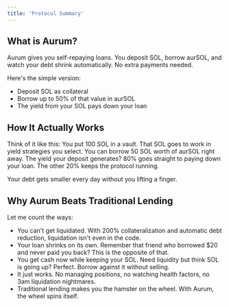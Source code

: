 ```yaml
---
title: 'Protocol Summary'
---
```


## What is Aurum?
Aurum gives you self-repaying loans. You deposit SOL, borrow aurSOL, and watch your debt shrink automatically. No extra payments needed.

Here's the simple version:

- Deposit SOL as collateral
- Borrow up to 50% of that value in aurSOL
- The yield from your SOL pays down your loan

## How It Actually Works

Think of it like this: You put 100 SOL in a vault. That SOL goes to work in yield strategies you select. You can borrow 50 SOL worth of aurSOL right away. The yield your deposit generates? 80% goes straight to paying down your loan. The other 20% keeps the protocol running.

Your debt gets smaller every day without you lifting a finger.

## Why Aurum Beats Traditional Lending

Let me count the ways:
- You can't get liquidated. With 200% collateralization and automatic debt reduction, liquidation isn't even in the code.
- Your loan shrinks on its own. Remember that friend who borrowed $20 and never paid you back? This is the opposite of that.
- You get cash now while keeping your SOL. Need liquidity but think SOL is going up? Perfect. Borrow against it without selling.
- It just works. No managing positions, no watching health factors, no 3am liquidation nightmares.
- Traditional lending makes you the hamster on the wheel. With Aurum, the wheel spins itself.
